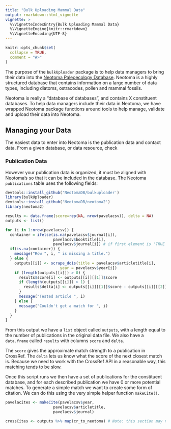 ```yaml
---
title: "Bulk Uploading Mammal Data"
output: rmarkdown::html_vignette
vignette: >
  %\VignetteIndexEntry{Bulk Uploading Mammal Data}
  %\VignetteEngine{knitr::rmarkdown}
  %\VignetteEncoding{UTF-8}
---
```


```r
knitr::opts_chunk$set(
  collapse = TRUE,
  comment = "#>"
)
```

The purpose of the `bulkUploader` package is to help data managers to bring their data into the [Neotoma Paleoecology Database](https://neotomadb.org).  Neotoma is a highly structured database that contains information on a large number of data types, including diatoms, ostracodes, pollen and mammal fossils.

Neotoma is really a "database of databases", and contains X constituent databases.  To help data managers include their data in Neotoma, we have wrapped Neotoma package functions around tools to help manage, validate and upload their data into Neotoma.

## Managing your Data

The easiest data to enter into Neotoma is the publication data and contact data.  From a given database, or data resource, check 

### Publication Data

However your publication data is organized, it must be aligned with Neotoma's so that it can be included in the database.  The Neotoma `publications` table uses the following fields:

```r
devtools::install_github('NeotomaDB/bulkuploader')
library(bulkUploader)
devtools::install_github('NeotomaDB/neotoma2') 
library(neotoma2)

```

```r

results <- data.frame(score=rep(NA, nrow(pavelacsv)), delta = NA)
outputs <- list()

for (i in 1:nrow(pavelacsv)) {
  container = ifelse(is.na(pavelacsv$journal[i]),
                     pavelacsv$booktitle[i],
                     pavelacsv$journal[i]) # if first element is 'TRUE', then this returns a number corresponding to the level index for the book title' if first element is 'FALSE', then this returns a number corresponding to the level index for the journal
  if(is.na(container)) {
    message("Row ", i, " is missing a title.")
  } else {
    outputs[[i]] <- scrape_dois(title = pavelacsv$articletitle[i],
                        year = pavelacsv$year[i])
    if (length(outputs[[i]]) > 0) {
      results$score[i] <- outputs[[i]][[1]]$score
      if (length(outputs[[i]]) > 1) {
        results$delta[i] <- outputs[[i]][[1]]$score - outputs[[i]][[2]]$score
      }
      message("Tested article ", i)
    } else {
      message("Couldn't get a match for ", i)
    }
  }
}
```

From this output we have a `list` object called `outputs`, with a length equal to the number of publications in the original data file.  We also have a `data.frame` called `results` with columns `score` and `delta`.

The `score` gives the approximate match strength to a publication in CrossRef.  The `delta` lets us know what the score of the next closest match is.  Because we need to work with the CrossRef API in a reasonable way, this matching tends to be slow.

Once this script runs we then have a set of publications for the constituent database, and for each described publication we have 0 or more potential matches.  To generate a simple match we want to create some form of citation.  We can do this using the very simple helper function `makeCite()`.


```r

pavelacites <- makeCite(pavelacsv$year, 
                     pavelacsv$articletitle, 
                     pavelacsv$journal)

crossCites <- outputs %>% map(cr_to_neotoma) # Note: this section may not work until I can get neotoma2 to load
```

